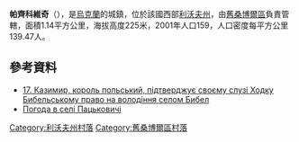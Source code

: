 {{coord|49|40|53|N|22|49|52|E|scale:100000|display=title}}

'''帕齊科維奇'''（{{lang-uk|Пацьковичі}}），是[[烏克蘭|烏克蘭]]的城鎮，位於該國西部[[利沃夫州|利沃夫州]]，由[[舊桑博爾區|舊桑博爾區]]負責管轄，面積1.14平方公里，海拔高度225米，2001年人口159，人口密度每平方公里139.47人。

==參考資料==
*[http://litopys.org.ua/gramxiv/grb02.htm#page9 17. Казимир, король польський, підтверджує своєму слузі Ходку Бибельському право на володіння селом Бибел] {{Wayback|url=http://litopys.org.ua/gramxiv/grb02.htm#page9 |date=20160304121728 }}
* [http://weather.in.ua/ua/l'vovskaja/19704 Погода в селі Пацьковичі] {{Wayback|url=http://weather.in.ua/ua/l%27vovskaja/19704 |date=20111221112128 }}

[[Category:利沃夫州村落|Category:利沃夫州村落]]
[[Category:舊桑博爾區村落|Category:舊桑博爾區村落]]


{{Lviv-geo-stub}}